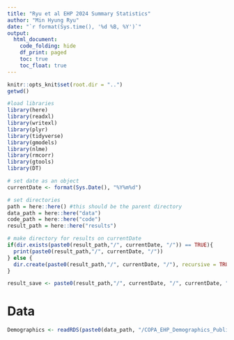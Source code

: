 ```yaml
---
title: "Ryu et al EHP 2024 Summary Statistics"
author: "Min Hyung Ryu"
date: "`r format(Sys.time(), '%d %B, %Y')`"
output: 
  html_document:
    code_folding: hide
    df_print: paged
    toc: true
    toc_float: true
---
```


```r
knitr::opts_knit$set(root.dir = "..")
getwd()

#load libraries
library(here)
library(readxl)
library(writexl)
library(plyr)
library(tidyverse)
library(gmodels)
library(nlme)
library(rmcorr)
library(gtools)
library(DT)

# set date as an object
currentDate <- format(Sys.Date(), "%Y%m%d")

# set directories
path = here::here() #this should be the parent directory 
data_path = here::here("data")
code_path = here::here("code")
result_path = here::here("results")

# make directory for results on currentDate
if(dir.exists(paste0(result_path,"/", currentDate, "/")) == TRUE){
  print(paste0(result_path,"/", currentDate, "/"))
} else {
  dir.create(paste0(result_path,"/", currentDate, "/"), recursive = TRUE)
}

result_save <- paste0(result_path,"/", currentDate, "/", currentDate, "_")

```

# Data
```r
Demographics <- readRDS(paste0(data_path, "/COPA_EHP_Demographics_Public.rds"))
```

